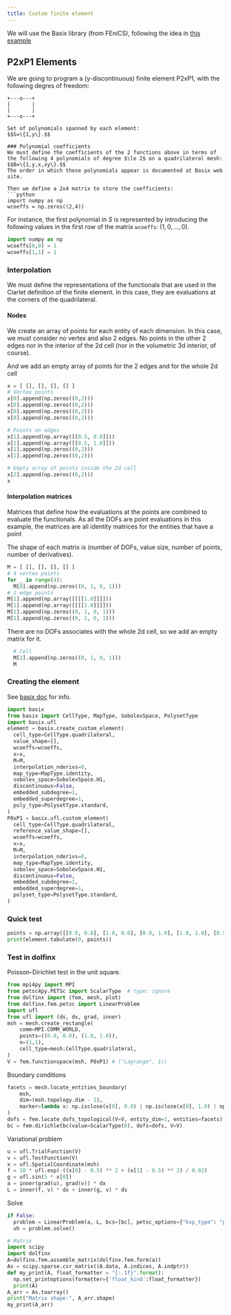 ```yaml
---
title: Custom finite element
---
```


We will use the Basix library (from FEniCS), following the idea in [this example](https://docs.fenicsproject.org/basix/main/python/demo/demo_custom_element.py.html)

## P2xP1 Elements
We are going to program a (y-discontinuous) finite element P2xP1, with the following degres of freedom:

```
+---o---+
|       |
|       |
+---o---+
```

```
Set of polynomials spanned by each element: 
$$S=\{1,y\}.$$

### Polynomial coefficients
We must define the coefficients of the 2 functions above in terms of the following 4 polynomials of degree $\le 2$ on a quadrilateral mesh:
$$B=\{1,y,x,xy\}.$$
The order in which these polynomials appear is documented at Basix web site.

Then we define a 2x4 matrix to store the coefficients:
```python
import numpy as np
wcoeffs = np.zeros((2,4))
```

For instance, the first polynomial in $S$ is represented by introducing the following values in the first row of the matrix `wcoeffs`: $(1,0,\dots,0)$.

```python
import numpy as np
wcoeffs[0,0] = 1
wcoeffs[1,1] = 1
```

### Interpolation

We must define the representations of the functionals that are used in the Ciarlet definition of the finite element. In this case, they are evaluations at the corners of the quadrilateral. 

#### Nodes
We create an array of points for each entity of each dimension. In this case, we must consider no vertex and also 2 edges. No points in the other 2 edges nor in the interior of the 2d cell (nor in the volumetric 3d interior, of course).

And we add an empty array of points for the 2 edges and for the whole 2d cell
```python
x = [ [], [], [], [] ]
# Vertex points
x[0].append(np.zeros((0,2)))
x[0].append(np.zeros((0,2)))
x[0].append(np.zeros((0,2)))
x[0].append(np.zeros((0,2)))

# Points on edges
x[1].append(np.array([[0.5, 0.0]]))
x[1].append(np.array([[0.5, 1.0]]))
x[1].append(np.zeros((0,2)))
x[1].append(np.zeros((0,2)))

# Empty array of points inside the 2d cell
x[2].append(np.zeros((0,2)))
x
```

#### Interpolation matrices
Matrices that define how the evaluations at the points are combined to evaluate the functionals. As all the DOFs are point evaluations in this example, the matrices are all identity matrices for the entities that have a point

The shape of each matrix is (number of DOFs, value size, number of points, number of derivatives).
```python
M = [ [], [], [], [] ]
# 4 vertex points
for _ in range(4):
  M[0].append(np.zeros((0, 1, 0, 1)))
# 2 edge points
M[1].append(np.array([[[[1.0]]]]))
M[1].append(np.array([[[[1.0]]]]))
M[1].append(np.zeros((0, 1, 0, 1)))
M[1].append(np.zeros((0, 1, 0, 1)))
```
There are no DOFs associates with the whole 2d cell, so we add an empty matrix for it. 
```python
  # Cell
  M[2].append(np.zeros((0, 1, 0, 1)))
  M
```


### Creating the element
See [basix doc](https://docs.fenicsproject.org/basix/main/python/demo/demo_custom_element.py.html) for info.
```python
import basix
from basix import CellType, MapType, SobolevSpace, PolysetType
import basix.ufl
element = basix.create_custom_element(
  cell_type=CellType.quadrilateral,
  value_shape=[],
  wcoeffs=wcoeffs,
  x=x,
  M=M,
  interpolation_nderivs=0,
  map_type=MapType.identity,
  sobolev_space=SobolevSpace.H1,
  discontinuous=False,
  embedded_subdegree=1,
  embedded_superdegree=1,
  poly_type=PolysetType.standard,
)
P0xP1 = basix.ufl.custom_element(
  cell_type=CellType.quadrilateral,
  reference_value_shape=[],
  wcoeffs=wcoeffs,
  x=x,
  M=M,
  interpolation_nderivs=0,
  map_type=MapType.identity,
  sobolev_space=SobolevSpace.H1,
  discontinuous=False,
  embedded_subdegree=1,
  embedded_superdegree=1,
  polyset_type=PolysetType.standard,
)
```

### Quick test
```python
points = np.array([[0.0, 0.0], [1.0, 0.0], [0.0, 1.0], [1.0, 1.0], [0.5, 0.0], [0.5, 0.1]])
print(element.tabulate(0, points))
```

### Test in dolfinx
Poisson-Dirichlet test in the unit square.
```python
from mpi4py import MPI
from petsc4py.PETSc import ScalarType  # type: ignore
from dolfinx import (fem, mesh, plot)
from dolfinx.fem.petsc import LinearProblem
import ufl
from ufl import (ds, dx, grad, inner)
msh = mesh.create_rectangle(
    comm=MPI.COMM_WORLD,
    points=((0.0, 0.0), (1.0, 1.0)),
    n=(1,1),
    cell_type=mesh.CellType.quadrilateral,
)
V = fem.functionspace(msh, P0xP1) # ("Lagrange", 1))
```
Boundary conditions
```python
facets = mesh.locate_entities_boundary(
    msh,
    dim=(msh.topology.dim - 1),
    marker=lambda x: np.isclose(x[0], 0.0) | np.isclose(x[0], 1.0) | np.isclose(x[1], 0.0)| np.isclose(x[1], 1.0),
)
dofs = fem.locate_dofs_topological(V=V, entity_dim=1, entities=facets)
bc = fem.dirichletbc(value=ScalarType(0), dofs=dofs, V=V)
```

Variational problem
```python
u = ufl.TrialFunction(V)
v = ufl.TestFunction(V)
x = ufl.SpatialCoordinate(msh)
f = 10 * ufl.exp(-((x[0] - 0.5) ** 2 + (x[1] - 0.5) ** 2) / 0.02)
g = ufl.sin(5 * x[0])
a = inner(grad(u), grad(v)) * dx
L = inner(f, v) * dx + inner(g, v) * ds
```

Solve
```python
if False:
  problem = LinearProblem(a, L, bcs=[bc], petsc_options={"ksp_type": "preonly", "pc_type": "lu"})
  uh = problem.solve()
```

```python
# Matrix
import scipy
import dolfinx
A=dolfinx.fem.assemble_matrix(dolfinx.fem.form(a))
As = scipy.sparse.csr_matrix((A.data, A.indices, A.indptr))
def my_print(A, float_formatter = "{:.1f}".format):
  np.set_printoptions(formatter={'float_kind':float_formatter})
  print(A)
A_arr = As.toarray()
print("Matrix shape:", A_arr.shape)
my_print(A_arr)
```

